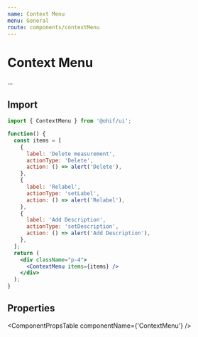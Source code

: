 ```yaml
---
name: Context Menu
menu: General
route: components/contextMenu
---
```



# Context Menu

...

## Import

```javascript
import { ContextMenu } from '@ohif/ui';
```

```jsx live
function() {
  const items = [
    {
      label: 'Delete measurement',
      actionType: 'Delete',
      action: () => alert('Delete'),
    },
    {
      label: 'Relabel',
      actionType: 'setLabel',
      action: () => alert('Relabel'),
    },
    {
      label: 'Add Description',
      actionType: 'setDescription',
      action: () => alert('Add Description'),
    },
  ];
  return (
    <div className="p-4">
      <ContextMenu items={items} />
    </div>
  );
}
```

## Properties

<ComponentPropsTable componentName={'ContextMenu'} />
